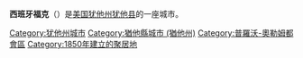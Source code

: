 {{Infobox Settlement
| name = 西班牙福克<br/>Spanish Fork
| image = Utah County Utah incorporated and unincorporated areas Spanish Fork highlighted.svg
| image_skyline = 
| imagesize = 
| image_caption = 
| image_flag = 
| image_shield = 
| pushpin_map = 
| pushpin_label_position = bottom
| subdivision_type = 国家
| subdivision_name = 美國
| subdivision_type1 = [[美国行政区划|州]]
| subdivision_name1 = [[犹他州|犹他州]]
| subdivision_type2 = [[犹他州各县列表|县]]
| subdivision_name2 =  [[犹他县_(犹他州)|犹他县]]
| elevation_m = 1395
| elevation_ft = 
| area_total_km2 = 34.3
| population_as_of = 2000年
| population_total = 20246
| population_density_km2 = auto
| timezone = [[MST|MST]]
| utc_offset = -7
| timezone_DST = MDT
| utc_offset_DST = -6
| website =  
}}

'''西班牙福克'''（{{lang-en|Spanish Fork}}）是[[美国|美国]][[犹他州|犹他州]][[犹他县_(犹他州)|犹他县]]的一座城市。

{{DEFAULTSORT:Spanish Fork, Utah}}
[[Category:犹他州城市|Category:犹他州城市]]
[[Category:猶他縣城市_(猶他州)|Category:猶他縣城市 (猶他州)]]
[[Category:普羅沃-奧勒姆都會區|Category:普羅沃-奧勒姆都會區]]
[[Category:1850年建立的聚居地|Category:1850年建立的聚居地]]

{{Utah-stub}}